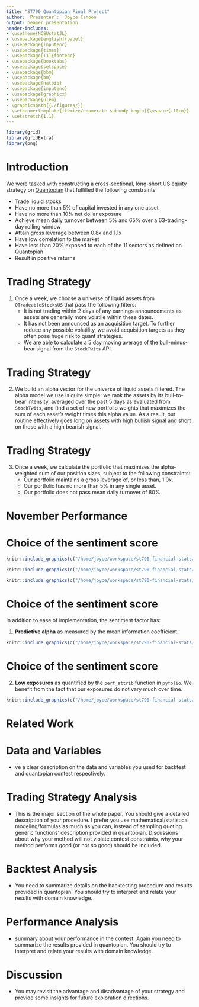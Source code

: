 ```yaml
---
title: "ST790 Quantopian Final Project"
author:  Presenter`:` Joyce Cahoon 
output: beamer_presentation
header-includes:
- \usetheme{NCSUstatJL}
- \usepackage[english]{babel}
- \usepackage{inputenc}
- \usepackage{times}
- \usepackage[T1]{fontenc}
- \usepackage{booktabs}
- \usepackage{setspace}
- \usepackage{bbm}
- \usepackage{bm}
- \usepackage{natbib}
- \usepackage{inputenc}
- \usepackage{graphicx}
- \usepackage{ulem}
- \graphicspath{{./figures/}}
- \setbeamertemplate{itemize/enumerate subbody begin}{\vspace{.10cm}}
- \setstretch{1.1} 
---
```


```r
library(grid)
library(gridExtra)
library(png)
```

# Introduction 
<!-- - give an overview on the motivation, the advantage and the disadvantage of your strategy.  -->
We were tasked with constructing a cross-sectional, long-short US equity strategy on [Quantopian](https://www.quantopian.com/) that fulfilled the following constraints: 

* Trade liquid stocks
* Have no more than 5\% of capital invested in any one asset
* Have no more than 10\% net dollar exposure
* Achieve mean daily turnover between 5\% and 65\% over a 63-trading-day rolling window
* Attain gross leverage between 0.8x and 1.1x
* Have low correlation to the market
* Have less than 20\% exposed to each of the 11 sectors as defined on Quantopian
* Result in positive returns

# Trading Strategy 

1. Once a week, we choose a universe of liquid assets from $\texttt{QTradeableStocksUS}$ that pass the following filters: 
    * It is not trading within 2 days of any earnings announcements as assets are generally more volatile within these dates. 
    * It has not been announced as an acquisition target. To further reduce any possible volatility, we avoid acquisition targets as they often pose huge risk to quant strategies.
    * We are able to calculate a 5 day moving average of the bull-minus-bear signal from the $\texttt{StockTwits}$ API.

# Trading Strategy

2. We build an alpha vector for the universe of liquid assets filtered. The alpha model we use is quite simple: we rank the assets by its bull-to-bear intensity, averaged over the past 5 days as evaluated from $\texttt{StockTwits}$, and find a set of new portfolio weights that maximizes the sum of each asset's weight times this alpha value. As a result, our routine effectively goes long on assets with high bullish signal and short on those with a high bearish signal.  

# Trading Strategy

3. Once a week, we calculate the portfolio that maximizes the alpha-weighted sum of our position sizes, subject to the following constraints:
    * Our portfolio maintains a gross leverage of, or less than, 1.0x. 
    * Our portfolio has no more than 5\% in any single asset. 
    * Our portfolio does not pass mean daily turnover of 80\%. 

# November Performance

\begin{table}[ht]
\small
\centering
\begin{tabular}{llr}
  \hline
 Metric & Our Result & Overall \\ 
  \hline
   rank & 105 & - \\ 
   score & 0.338 & 0.35 \\ 
   max\_beta\_to\_spy\_126day & 0.076 & 0.14 \\ 
   max\_cumulative\_common\_returns & 0.009 & 0.04 \\ 
   max\_leverage & 1.047 & 1.05 \\ 
   max\_max\_drawdown & 0.000 & -0.00 \\ 
   max\_net\_dollar\_exposure & 0.032 & 0.04 \\ 
   max\_total\_returns & 0.025 & 0.14 \\ 
   min\_total\_returns & -0.007 & -0.02 \\ 
   max\_turnover & 0.905 & 1.07 \\ 
   max\_volatility\_126day & 0.044 & 0.06 \\ 
   \hline
\end{tabular}
\end{table}

# Choice of the sentiment score 

```r
knitr::include_graphics(c("/home/joyce/workspace/st790-financial-stats/final/ex1.png"))
```

```r
knitr::include_graphics(c("/home/joyce/workspace/st790-financial-stats/final/ex2.png"))
```

```r
knitr::include_graphics(c("/home/joyce/workspace/st790-financial-stats/final/ex3.png"))
```

# Choice of the sentiment score

In addition to ease of implementation, the sentiment factor has: 

1. **Predictive alpha** as measured by the mean information coefficient. 

```r
knitr::include_graphics(c("/home/joyce/workspace/st790-financial-stats/final/eval_meanic_and_cuml.png"))
```

<!-- Given this characteristic, we may want to build greater exposure to this factor since it still benefits us after 10 trading days. We can also leverage the positive effects of this factor by increasing our turnover constraints as it appears it does not hurt our portfolio to keep in there for a longer period of time. Nevertheless, the mean information coefficient across the time frame displayed still lingers around 0, suggesting the forecasting benefits provided by our sentiment factor may be no better than the results we get from randomly selecting our asset weights.  -->

# Choice of the sentiment score

2. **Low exposures** as quantified by the `perf_attrib` function in `pyfolio`. We benefit from the fact that our exposures do not vary much over time. 

```r
knitr::include_graphics(c("/home/joyce/workspace/st790-financial-stats/final/eval_exposure.png"))
```

# Related Work
<!-- -  academic literatures or quantopian strategies. In either way, you should have clear citations and discussions on the connections and differences of your strategy compared with these work -->


# Data and Variables
- ve a clear description on the data and variables you used for backtest and quantopian contest respectively.

# Trading Strategy Analysis 
-  This is the major section of the whole paper. You should give a detailed description of your procedure. I prefer you use mathematical/statistical modeling/formulas as much as you can, instead of sampling quoting  generic functions' description provided in quantopian. Discussions about why your method will not violate contest constraints, why your method performs good (or not so good) should be included. 

# Backtest Analysis 
-  You need to summarize details on the backtesting procedure and results provided in quantopian. You should try to interpret and relate your results with domain knowledge. 

# Performance Analysis
- summary about your performance in the contest. Again you need to summarize the results provided in quantopian. You should try to interpret and relate your results with domain knowledge. 

# Discussion 
- You may revisit the advantage and disadvantage of your strategy and provide some insights for future exploration directions. 


